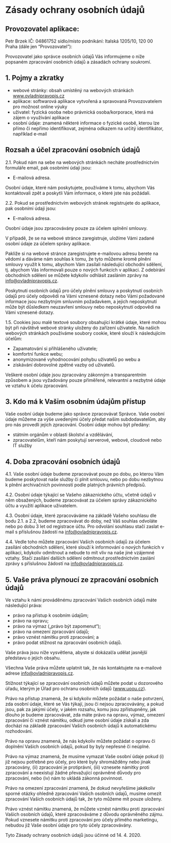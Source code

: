 <div className="container">

# Zásady ochrany osobních údajů

## Provozovatel aplikace:

Petr Brzek
IČ: 04861752
sídlo/místo podnikání: Italská 1205/10, 120 00 Praha
(dále jen “Provozovatel”):

Provozovatel jako správce osobních údajů Vás informujeme o níže popsaném zpracování osobních údajů a zásadách ochrany soukromí.

## 1. Pojmy a zkratky

- webové stránky: obsah umístěný na webových stránkách www.ovladnipravopis.cz
- aplikace: softwarová aplikace vytvořená a spravovaná Provozovatelem
  pro možnost online výuky
- uživatel: fyzická osoba nebo právnická osoba/korporace, která má zájem
  o využívání aplikace
- osobní údaje: znamená některé informace o fyzické osobě, kterou lze
  přímo či nepřímo identifikovat, zejména odkazem na určitý identifikátor,
  například e-mail

## Rozsah a účel zpracování osobních údajů

2.1. Pokud nám na sebe na webových stránkách necháte prostřednictvím formuláře email, pak osobními údaji jsou:

- E-mailová adresa.

Osobní údaje, které nám poskytujete, používáme k tomu, abychom Vás
kontaktovali zpět a poskytli Vám informace, o které jste nás požádali.

2.2. Pokud se prostřednictvím webových stránek registrujete do aplikace, pak
osobními údaji jsou:

- E-mailová adresa.

Osobní údaje jsou zpracovávány pouze za účelem splnění smlouvy.

V případě, že se na webové stránce zaregistruje, uložíme Vámi zadané osobní údaje za účelem správy aplikace.

Pakliže si na webové stránce zaregistrujete e-mailovou adresu berete na vědomí a dáváme nám souhlas k tomu, že tyto můžeme kromě plnění smlouvy využít k tomu, abychom Vám zasílali následující obchodní sdělení, tj. abychom Vás informovali pouze o nových funkcích v aplikaci. Z odebírání obchodních sdělení se můžete kdykoliv odhlásit zasláním zprávy na info@ovladnipravopis.cz.

Poskytnutí osobních údajů pro účely plnění smlouvy a poskytnutí osobních údajů pro účely odpovědi na Vámi vznesené dotazy nebo Vámi požadované informace jsou nezbytným smluvním požadavkem, a jejich neposkytnutí může být důsledkem neuzavření smlouvy nebo neposkytnutí odpovědi na Vámi vznesené dotazy.

1.5. Cookies jsou malé textové soubory obsahující krátké údaje, které mohou být při návštěvě webové stránky uloženy do zařízení uživatele. Na našich webových stránkách používáme soubory cookie, které slouží k následujícím účelům:

- Zapamatování si přihlášeného uživatele;
- komfortní funkce webu;
- anonymizované vyhodnocování pohybu uživatelů po webu a
- získávání dobrovolné zpětné vazby od uživatelů.

Veškeré osobní údaje jsou zpracovány zákonným a transparentním způsobem a jsou vyžadovány pouze přiměřené, relevantní a nezbytné údaje ve vztahu k účelu zpracování.

## 3. Kdo má k Vašim osobním údajům přístup

Vaše osobní údaje budeme jako správce zpracovávat Správce. Vaše osobní údaje můžeme za výše uvedenými účely předat našim subdodavatelům, aby pro nás provedli jejich zpracování. Osobní údaje mohou být předány:

- státním orgánům v oblasti školství a vzdělávání,
- zpracovatelům, kteří nám poskytují serverové, webové, cloudové nebo IT
  služby

## 4. Doba zpracování osobních údajů

4.1. Vaše osobní údaje budeme zpracovávat pouze po dobu, po kterou Vám budeme poskytovat naše služby či plnit smlouvu, nebo po dobu nezbytnou k plnění archivačních povinností podle platných právních předpisů.

4.2. Osobní údaje týkající se Vašeho zákaznického účtu, včetně údajů v něm obsažených, budeme zpracovávat za účelem správy zákaznického účtu a využití aplikace uživatelem.

4.3. Osobní údaje, které zpracováváme na základě Vašeho souhlasu dle bodu 2.1. a 2.2, budeme zpracovávat do doby, než Váš souhlas odvoláte nebo po dobu 3 let od registrace účtu. Pro odvolání souhlasu stačí zaslat e-mail s příslušnou žádostí na info@ovladnipravopis.cz.

4.4. Vedle toho můžete zpracování Vašich osobních údajů za účelem zasílání obchodních sdělení, které slouží k informování o nových funkcích v aplikaci, kdykoliv odmítnout a nebude to mít vliv na naše jiné vzájemné vztahy. Stačí zasílání dalších sdělení odmítnout prostřednictvím zaslání zprávy s příslušnou žádostí na info@ovladnipravopis.cz.

## 5. Vaše práva plynoucí ze zpracování osobních údajů

Ve vztahu k námi prováděnému zpracování Vašich osobních údajů máte následující práva:

- právo na přístup k osobním údajům;
- právo na opravu;
- právo na výmaz („právo být zapomenut“);
- právo na omezení zpracování údajů;
- právo vznést námitku proti zpracování; a
- právo podat stížnost na zpracování osobních údajů.

Vaše práva jsou níže vysvětlena, abyste si dokázal/a udělat jasnější
představu o jejich obsahu.

Všechna Vaše práva můžete uplatnit tak, že nás kontaktujete na e-mailové
adrese info@ovladnipravopis.cz.

Stížnost týkající se zpracování osobních údajů můžete podat u dozorového
úřadu, kterým je Úřad pro ochranu osobních údajů (www.uoou.cz).

Právo na přístup znamená, že si kdykoliv můžete požádat o naše potvrzení, zda osobní údaje, které se Vás týkají, jsou či nejsou zpracovávány, a pokud jsou, pak za jakými účely, v jakém rozsahu, komu jsou zpřístupněny, jak dlouho je budeme zpracovávat, zda máte právo na opravu, výmaz, omezení zpracování či vznést námitku, odkud jsme osobní údaje získali a zda dochází na základě zpracování Vašich osobních údajů k automatickému rozhodování.

Právo na opravu znamená, že nás kdykoliv můžete požádat o opravu či doplnění Vašich osobních údajů, pokud by byly nepřesné či neúplné.

Právo na výmaz znamená, že musíme vymazat Vaše osobní údaje pokud (i) již nejsou potřebné pro účely, pro které byly shromážděny nebo jinak zpracovány, (ii) zpracování je protiprávní, (iii) vznesete námitky proti zpracování a neexistují žádné převažující oprávněné důvody pro zpracování, nebo (iv) nám to ukládá zákonná povinnost.

Právo na omezení zpracování znamená, že dokud nevyřešíme jakékoliv sporné otázky ohledně zpracování Vašich osobních údajů, musíme omezit zpracování Vašich osobních údajů tak, že tyto můžeme mít pouze uloženy.

Právo vznést námitku znamená, že můžete vznést námitku proti zpracování Vašich osobních údajů, které zpracováváme z důvodu oprávněného zájmu. Pokud vznesete námitku proti zpracování pro účely přímého marketingu, nebudou již Vaše osobní údaje pro tyto účely zpracovávány.

Tyto Zásady ochrany osobních údajů jsou účinné od 14. 4. 2020.

<style jsx>{`
  .container {
    padding: 20px;
    max-width: 600px;
    margin: 0 auto;
    line-height: 1.5;
  }
  h1,
  h2,
  h3 {
    font-weight: bold;
    font-size: 1.3rem;
    padding: 1rem;
  }
  h2 {
    font-size: 1rem;
  }
  h3 {
    font-size: 0.8rem;
  }
  p {
    padding: 0.5rem 1rem;
  }
  li {
    list-style-type: disc;
    list-style-position: inside;
    margin-left: 20px;
  }

  li p {
    padding: 0;
    display: inline;
  }
`}</style>

</div>
